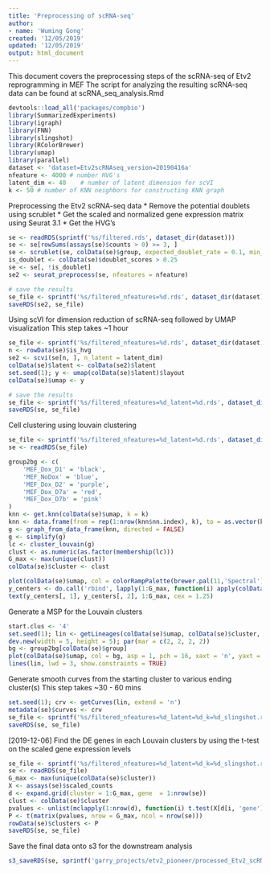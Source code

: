 ```yaml
---
title: 'Preprocessing of scRNA-seq'
author: 
- name: 'Wuming Gong'
created: '12/05/2019'
updated: '12/05/2019'
output: html_document
---
```


This document covers the preprocessing steps of the scRNA-seq of Etv2 reprogramming in MEF
The script for analyzing the resulting scRNA-seq data can be found at scRNA_seq_analysis.Rmd

```r
devtools::load_all('packages/compbio')
library(SummarizedExperiments)
library(igraph)
library(FNN)
library(slingshot)
library(RColorBrewer)
library(umap)
library(parallel)
dataset <- 'dataset=Etv2scRNAseq_version=20190416a'
nfeature <- 4000 # number HVG's
latent_dim <- 40	# number of latent dimension for scVI
k <- 50	# number of KNN neighbors for constructing KNN graph
```

Preprocessing the Etv2 scRNA-seq data
* Remove the potential doublets using scrublet
* Get the scaled and normalized gene expression matrix using Seurat 3.1
* Get the HVG's 

```r
se <- readRDS(sprintf('%s/filtered.rds', dataset_dir(dataset)))
se <- se[rowSums(assays(se)$counts > 0) >= 3, ]
se <- scrublet(se, colData(se)$group, expected_doublet_rate = 0.1, min_counts = 2, min_cells = 3, min_gene_variability_pctl = 85, n_prin_comps = 30L)
is_doublet <- colData(se)$doublet_scores > 0.25
se <- se[, !is_doublet]
se2 <- seurat_preprocess(se, nfeatures = nfeature)

# save the results
se_file <- sprintf('%s/filtered_nfeatures=%d.rds', dataset_dir(dataset), nfeature)
saveRDS(se2, se_file)
```

Using scVI for dimension reduction of scRNA-seq followed by UMAP visualization
This step takes ~1 hour

```r
se_file <- sprintf('%s/filtered_nfeatures=%d.rds', dataset_dir(dataset), nfeature)
n <- rowData(se)$is_hvg
se2 <- scvi(se[n, ], n_latent = latent_dim)
colData(se)$latent <- colData(se2)$latent
set.seed(1); y <- umap(colData(se)$latent)$layout
colData(se)$umap <- y

# save the results
se_file <- sprintf('%s/filtered_nfeatures=%d_latent=%d.rds', dataset_dir(dataset), nfeature, latent_dim)
saveRDS(se, se_file)
```

Cell clustering using louvain clustering
```r
se_file <- sprintf('%s/filtered_nfeatures=%d_latent=%d.rds', dataset_dir(dataset), nfeature, latent_dim)
se <- readRDS(se_file)

group2bg <- c(
	'MEF_Dox_D1' = 'black',
	'MEF_NoDox' = 'blue',
	'MEF_Dox_D2' = 'purple',
	'MEF_Dox_D7a' = 'red',
	'MEF_Dox_D7b' = 'pink'
)
knn <- get.knn(colData(se)$umap, k = k)
knn <- data.frame(from = rep(1:nrow(knn$nn.index), k), to = as.vector(knn$nn.index), weight = 1 / (1 + knn$nn.dist^2))
g <- graph_from_data_frame(knn, directed = FALSE)
g <- simplify(g)
lc <- cluster_louvain(g)
clust <- as.numeric(as.factor(membership(lc)))
G_max <- max(unique(clust))
colData(se)$cluster <- clust

plot(colData(se)$umap, col = colorRampPalette(brewer.pal(11,'Spectral'))(G_max)[clust], pch = 16, asp = 1, xaxt = 'n', yaxt = 'n', main = 'cluster', xlab = '', ylab = '')
y_centers <- do.call('rbind', lapply(1:G_max, function(i) apply(colData(se)$umap[clust == i, ], 2, median)))
text(y_centers[, 1], y_centers[, 2], 1:G_max, cex = 1.25)

```

Generate a MSP for the Louvain clusters
```r
start.clus <- '4'
set.seed(1); lin <- getLineages(colData(se)$umap, colData(se)$cluster, start.clus = start.clus)
dev.new(width = 5, height = 5); par(mar = c(2, 2, 2, 2))
bg <- group2bg[colData(se)$group]
plot(colData(se)$umap, col = bg, asp = 1, pch = 16, xaxt = 'n', yaxt = 'n', main = 'Lineages', xlab = '', ylab = '', cex = 0.5)
lines(lin, lwd = 3, show.constraints = TRUE)
```

Generate smooth curves from the starting cluster to various ending cluster(s)
This step takes ~30 - 60 mins
```r
set.seed(1); crv <- getCurves(lin, extend = 'n')
metadata(se)$curves <- crv
se_file <- sprintf('%s/filtered_nfeatures=%d_latent=%d_k=%d_slingshot.rds', dataset_dir(dataset), nfeature, latent_dim, k)
saveRDS(se, se_file)
```

[2019-12-06] Find the DE genes in each Louvain clusters by using the t-test on the scaled gene expression levels
```r
se_file <- sprintf('%s/filtered_nfeatures=%d_latent=%d_k=%d_slingshot.rds', dataset_dir(dataset), nfeature, latent_dim, k)
se <- readRDS(se_file)
G_max <- max(unique(colData(se)$cluster))
X <- assays(se)$scaled_counts
d <- expand.grid(cluster = 1:G_max, gene  = 1:nrow(se))
clust <- colData(se)$cluster
pvalues <- unlist(mclapply(1:nrow(d), function(i) t.test(X[d[i, 'gene'], clust == d[i, 'cluster']], X[d[i, 'gene'], clust != d[i, 'cluster']], alternative = 'greater')$p.value, mc.cores = 8))
P <- t(matrix(pvalues, nrow = G_max, ncol = nrow(se)))
rowData(se)$clusters <- P
saveRDS(se, se_file)
```

Save the final data onto s3 for the downstream analysis
```r
s3_saveRDS(se, sprintf('garry_projects/etv2_pioneer/processed_Etv2_scRNAseq.rds'), make_public = TRUE)
```


